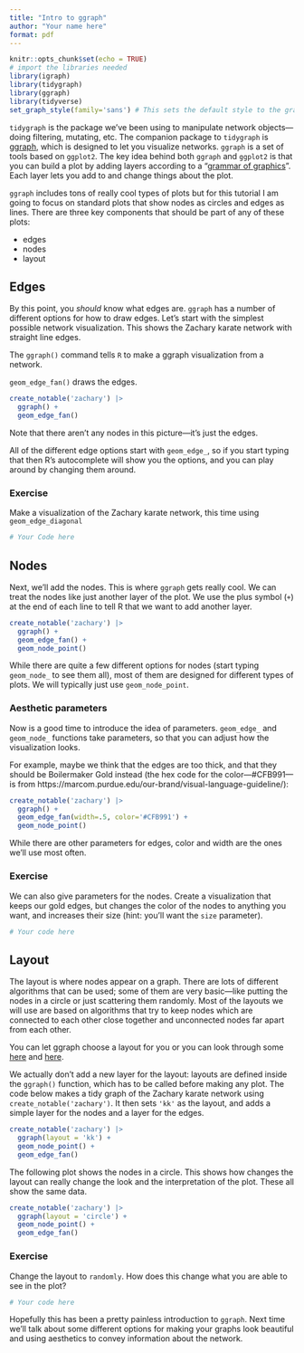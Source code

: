 ```yaml
---
title: "Intro to ggraph"
author: "Your name here"
format: pdf
---
```


```r
knitr::opts_chunk$set(echo = TRUE)
# import the libraries needed
library(igraph)
library(tidygraph)
library(ggraph)
library(tidyverse)
set_graph_style(family='sans') # This sets the default style to the graph style
```


`tidygraph` is the package we've been using to manipulate network objects---doing filtering, mutating, etc. The companion package to `tidygraph` is [ggraph](https://ggraph.data-imaginist.com/), which is designed to let you visualize networks. `ggraph` is a set of tools based on `ggplot2`. The key idea behind both `ggraph` and `ggplot2` is that you can build a plot by adding layers according to a "[grammar of graphics](https://r4ds.had.co.nz/graphics-for-communication.html)". Each layer lets you add to and change things about the plot. 

`ggraph` includes tons of really cool types of plots but for this tutorial I am going to focus on standard plots that show nodes as circles and edges as lines. There are three key components that should be part of any of these plots:

* edges
* nodes
* layout

## Edges

By this point, you _should_ know what edges are. `ggraph` has a number of different options for how to draw edges. Let's start with the simplest possible network visualization. This shows the Zachary karate network with straight line edges.

The `ggraph()` command tells `R` to make a ggraph visualization from a network.

`geom_edge_fan()` draws the edges.

```r
create_notable('zachary') |>
  ggraph() +
  geom_edge_fan()
```

Note that there aren't any nodes in this picture---it's just the edges.

All of the different edge options start with `geom_edge_`, so if you start typing that then R's autocomplete will show you the options, and you can play around by changing them around.


### Exercise

Make a visualization of the Zachary karate network, this time using `geom_edge_diagonal`

```r
# Your Code here
```


## Nodes

Next, we'll add the nodes. This is where `ggraph` gets really cool. We can treat the nodes like just another layer of the plot. We use the plus symbol (`+`) at the end of each line to tell R that we want to add another layer.

```r
create_notable('zachary') |>
  ggraph() +
  geom_edge_fan() +
  geom_node_point()
```

While there are quite a few different options for nodes (start typing `geom_node_` to see them all), most of them are designed for different types of plots. We will typically just use `geom_node_point`.

### Aesthetic parameters

Now is a good time to introduce the idea of parameters. `geom_edge_` and `geom_node_` functions take parameters, so that you can adjust how the visualization looks.

For example, maybe we think that the edges are too thick, and that they should be Boilermaker Gold instead (the hex code for the color---#CFB991---is from https://marcom.purdue.edu/our-brand/visual-language-guideline/):

```r
create_notable('zachary') |>
  ggraph() +
  geom_edge_fan(width=.5, color='#CFB991') +
  geom_node_point()
```

While there are other parameters for edges, color and width are the ones we'll use most often.

### Exercise

We can also give parameters for the nodes. Create a visualization that keeps our gold edges, but changes the color of the nodes to anything you want, and increases their size (hint: you'll want the `size` parameter).

```r
# Your code here
```


## Layout

The layout is where nodes appear on a graph. There are lots of different algorithms that can be used; some of them are very basic---like putting the nodes in a circle or just scattering them randomly. Most of the layouts we will use are based on algorithms that try to keep nodes which are connected to each other close together and unconnected nodes far apart from each other.

You can let ggraph choose a layout for you or you can look through some [here](https://igraph.org/c/doc/igraph-Layout.html) and [here](https://ggraph.data-imaginist.com/articles/Layouts.html).

We actually don't add a new layer for the layout: layouts are defined inside the `ggraph()` function, which has to be called before making any plot. The code below makes a tidy graph of the Zachary karate network using `create_notable('zachary')`. It then sets `'kk'` as the layout, and adds a simple layer for the nodes and a layer for the edges.

```r
create_notable('zachary') |>
  ggraph(layout = 'kk') +
  geom_node_point() +
  geom_edge_fan()
```

The following plot shows the nodes in a circle. This shows how changes the layout can really change the look and the interpretation of the plot. These all show the same data.

```r
create_notable('zachary') |>
  ggraph(layout = 'circle') +
  geom_node_point() +
  geom_edge_fan()
```


### Exercise

Change the layout to `randomly`. How does this change what you are able to see in the plot?

```r
# Your code here

```


Hopefully this has been a pretty painless introduction to `ggraph`. Next time we'll talk about some different options for making your graphs look beautiful and using aesthetics to convey information about the network.